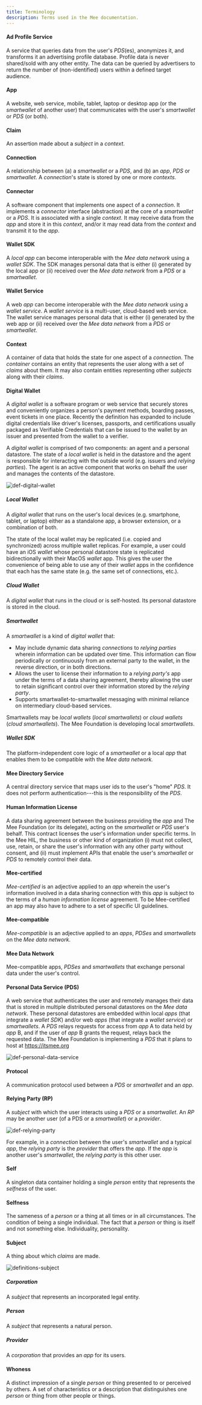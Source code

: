 ```yaml
---
title: Terminology
description: Terms used in the Mee documentation.
---
```


#### Ad Profile Service

A service that queries data from the user's *PDS*(es), anonymizes it, and transforms it an advertising profile database. Profile data is never shared/sold with any other entity. The data can be queried by advertisers to return the number of (non-identified) users within a defined target audience. 

#### App

A website, web service, mobile, tablet, laptop or desktop app (or the *smartwallet* of another user) that communicates with the user's *smartwallet* or *PDS* (or both).

#### Claim

An assertion made about a *subject* in a *context*.

#### Connection

A relationship between (a) a *smartwallet* or a *PDS*, and (b) an *app*, *PDS* or *smartwallet*. A *connection*'s state is stored by one or more *contexts*. 

#### Connector

A software component that implements one aspect of a *connection*. It implements a *connector* interface (abstraction) at the core of a *smartwallet* or a *PDS*. It is associated with a single *context*. It may receive data from the *app* and store it in this *context*, and/or it may read data from the *context* and transmit it to the *app*.

#### Wallet SDK

A *local* *app* can become interoperable with the *Mee data network* using a *wallet SDK*. The SDK manages personal data that is either (i) generated by the local app or (ii) received over the *Mee data network* from a *PDS* or a *smartwallet*.

#### Wallet Service

A web *app* can become interoperable with the *Mee data network* using a *wallet service*. A *wallet service* is a multi-user, cloud-based web service. The wallet service manages personal data that is either (i) generated by the web app or (ii) received over the *Mee data network* from a *PDS* or *smartwallet*.

#### Context

A container of data that holds the state for one aspect of a *connection*. The *container* contains an entity that represents the user along with a set of *claims* about them. It may also contain entities representing other *subjects* along with their *claims*.

#### Digital Wallet

A *digital wallet* is a software program or web service that securely stores and conveniently organizes a person's payment methods, boarding passes, event tickets in one place. Recently the definition has expanded to include digital credentials like driver's licenses, passports, and certifications usually packaged as Verifiable Credentials that can be issued to the wallet by an issuer and presented from the wallet to a verifier. 

A *digital wallet* is comprised of two components: an agent and a personal datastore. The state of a *local wallet* is held in the datastore and the agent is responsible for interacting with the outside world (e.g. issuers and *relying parties*). The agent is an active component that works on behalf the user and manages the contents of the datastore. 

![def-digital-wallet](../images/def-digital-wallet.png)

##### Local Wallet

A *digital wallet* that runs on the user's local devices (e.g. smartphone, tablet, or laptop) either as a standalone app, a browser extension, or a combination of both. 

The state of the local wallet may be replicated (i.e. copied and synchronized) across multiple wallet replicas. For example, a user could have an iOS *wallet* whose personal datastore state is replicated bidirectionally with their MacOS *wallet* app. This gives the user the convenience of being able to use any of their *wallet* apps in the confidence that each has the same state (e.g. the same set of connections, etc.).

##### Cloud Wallet

A *digital wallet* that runs in the cloud or is self-hosted. Its personal datastore is stored in the cloud.

##### Smartwallet

A *smartwallet* is a kind of *digital wallet* that:

- May include dynamic data sharing *connections* to *relying parties* wherein information can be updated over time. This information can flow periodically or continuously from an external party to the wallet, in the reverse direction, or in both directions.
- Allows the user to license their information to a *relying party's* app under the terms of a data sharing agreement, thereby allowing the user to retain significant control over their information stored by the *relying party*.
- Supports smartwallet-to-smartwallet messaging with minimal reliance on intermediary cloud-based services.

Smartwallets may be *local wallets* (*local smartwallets*) or *cloud wallets* (*cloud smartwallets*). The Mee Foundation is developing local *smartwallets*.

##### Wallet SDK

The platform-independent core logic of a *smartwallet* or a local *app* that enables them to be compatible with the *Mee data network.*  

#### Mee Directory Service

A central directory service  that maps user ids to the user's "home" *PDS*. It does not perform authentication---this is the responsibility of the *PDS*. 

#### Human Information License

A data sharing agreement between the business providing the *app* and The Mee Foundation (or its delegate), acting on the *smartwallet* or *PDS* user's behalf. This contract licenses the user's information under specific terms. In the Mee HIL, the business or other kind of organization (i) must not collect, use, retain, or share the user's information with any other party without consent, and (ii) must implement APIs that enable the user's *smartwallet* or *PDS* to remotely control their data.

#### Mee-certified

*Mee-certified* is an adjective applied to an *app* wherein the user's information involved in a data sharing connection with this *app* is subject to the terms of a *human information license* agreement. To be Mee-certified an app may also have to adhere to a set of specific UI guidelines.

#### Mee-compatible

*Mee-compatible* is an adjective applied to an *apps*, *PDSes* and *smartwallets* on the *Mee data network*.

#### Mee Data Network

Mee-compatible apps, *PDSes* and *smartwallets* that exchange personal data under the user's control. 

#### Personal Data Service (PDS)

A web service that authenticates the user and remotely manages their data that is stored in multiple distributed personal datastores on the *Mee data network*. These personal datastores are embedded within local *apps* (that integrate a *wallet SDK*) and/or web *apps* (that integrate a *wallet service*) or *smartwallets*. A *PDS* relays requests for access from *app* A to data held by *app* B, and if the user of *app* B grants the request, relays back the requested data. The Mee Foundation is implementing a *PDS* that it plans to host at https://itsmee.org

![def-personal-data-service](../images/def-personal-data-service.png)


#### Protocol

A communication protocol used between a *PDS* or *smartwallet* and an *app*.

#### Relying Party (RP)

A *subject* with which the user interacts using a *PDS* or a *smartwallet*. An *RP* may be another user (of a PDS or a *smartwallet*) or a *provider*.

![def-relying-party](../images/def-relying-party.png)

For example, in a *connection* between the user's *smartwallet* and a typical *app*, the *relying party* is the *provider* that offers the *app*. If the *app* is another user's *smartwallet*, the *relying party* is this other user.

#### Self

A singleton data container holding a single *person* entity that represents the *selfness* of the user.

#### Selfness

The sameness of a *person* or a thing at all times or in all circumstances. The condition of being a single individual. The fact that a *person* or thing is itself and not something else. Individuality, personality. 

#### Subject

A thing about which *claims* are made. 

![definitions-subject](../images/def-subject.png)

##### Corporation

A *subject* that represents an incorporated legal entity.

##### Person

A *subject* that represents a natural person.

##### Provider

A *corporation* that provides an *app* for its users. 


#### Whoness

A distinct impression of a single *person* or thing presented to or perceived by others. A set of characteristics or a description that distinguishes one *person* or thing from other people or things.